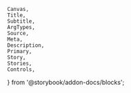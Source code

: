 	Canvas,
	Title,
	Subtitle,
	ArgTypes,
	Source,
	Meta,
	Description,
	Primary,
	Story,
	Stories,
	Controls,
} from '@storybook/addon-docs/blocks';

<Meta of={comStories} name="Docs" />

<Title />
<Subtitle />
<Description />

<Primary />

## Properties

<Controls />

<Stories of={comStories} />

### Examples

A button with all required values.

<DefaultInclude />

## Source code

[//]: # 'Twig Template source code'

<Source code={templateSource} />
